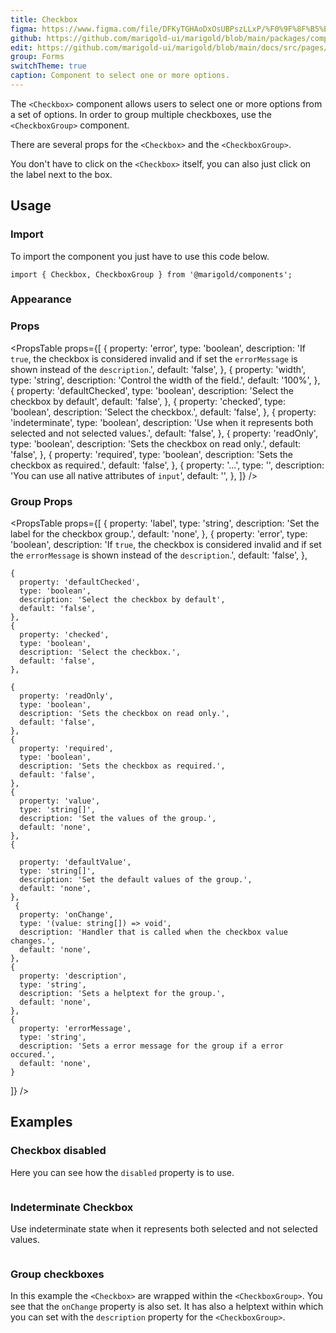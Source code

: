 ```yaml
---
title: Checkbox
figma: https://www.figma.com/file/DFKyTGHAoDxOsUBPszLLxP/%F0%9F%8F%B5%EF%B8%8FMarigold?node-id=467%3A159
github: https://github.com/marigold-ui/marigold/blob/main/packages/components/src/Checkbox/Checkbox.tsx
edit: https://github.com/marigold-ui/marigold/blob/main/docs/src/pages/components/checkbox.mdx
group: Forms
switchTheme: true
caption: Component to select one or more options.
---
```


The `<Checkbox>` component allows users to select one or more options from a set of options. In order to group multiple checkboxes, use the `<CheckboxGroup>` component.

There are several props for the `<Checkbox>` and the `<CheckboxGroup>`.

You don't have to click on the `<Checkbox>` itself, you can also just click on the label next to the box.

<Preview>
  <CheckboxDemo />
</Preview>

## Usage

### Import

To import the component you just have to use this code below.

```tsx onlyCode
import { Checkbox, CheckboxGroup } from '@marigold/components';
```

### Appearance

<AppearanceTable component={title} />

### Props

<PropsTable
  props={[
    {
      property: 'error',
      type: 'boolean',
      description:
        'If `true`, the checkbox is considered invalid and if set the `errorMessage` is shown instead of the `description`.',
      default: 'false',
    },
    {
      property: 'width',
      type: 'string',
      description: 'Control the width of the field.',
      default: '100%',
    },
    {
      property: 'defaultChecked',
      type: 'boolean',
      description: 'Select the checkbox by default',
      default: 'false',
    },
    {
      property: 'checked',
      type: 'boolean',
      description: 'Select the checkbox.',
      default: 'false',
    },
    {
      property: 'indeterminate',
      type: 'boolean',
      description:
        'Use when it represents both selected and not selected values.',
      default: 'false',
    },
    {
      property: 'readOnly',
      type: 'boolean',
      description: 'Sets the checkbox on read only.',
      default: 'false',
    },
    {
      property: 'required',
      type: 'boolean',
      description: 'Sets the checkbox as required.',
      default: 'false',
    },
    {
      property: '...',
      type: '',
      description: 'You can use all native attributes of `input`',
      default: '',
    },
  ]}
/>

### Group Props

<PropsTable
  props={[
     {
      property: 'label',
      type: 'string',
      description: 'Set the label for the checkbox group.',
      default: 'none',
    },
    {
      property: 'error',
      type: 'boolean',
      description:
        'If `true`, the checkbox is considered invalid and if set the `errorMessage` is shown instead of the `description`.',
      default: 'false',
    },

    {
      property: 'defaultChecked',
      type: 'boolean',
      description: 'Select the checkbox by default',
      default: 'false',
    },
    {
      property: 'checked',
      type: 'boolean',
      description: 'Select the checkbox.',
      default: 'false',
    },

    {
      property: 'readOnly',
      type: 'boolean',
      description: 'Sets the checkbox on read only.',
      default: 'false',
    },
    {
      property: 'required',
      type: 'boolean',
      description: 'Sets the checkbox as required.',
      default: 'false',
    },
    {
      property: 'value',
      type: 'string[]',
      description: 'Set the values of the group.',
      default: 'none',
    },
    {

      property: 'defaultValue',
      type: 'string[]',
      description: 'Set the default values of the group.',
      default: 'none',
    },
     {
      property: 'onChange',
      type: '(value: string[]) => void',
      description: 'Handler that is called when the checkbox value changes.',
      default: 'none',
    },
    {
      property: 'description',
      type: 'string',
      description: 'Sets a helptext for the group.',
      default: 'none',
    },
    {
      property: 'errorMessage',
      type: 'string',
      description: 'Sets a error message for the group if a error occured.',
      default: 'none',
    }

]}
/>

## Examples

### Checkbox disabled

Here you can see how the `disabled` property is to use.

```tsx preview file=components/Checkbox/checkbox-disabled.demo.tsx

```

### Indeterminate Checkbox

Use indeterminate state when it represents both selected and not selected values.

```tsx preview file=components/Checkbox/checkbox-indeterminate.demo.tsx

```

### Group checkboxes

In this example the `<Checkbox>` are wrapped within the `<CheckboxGroup>`. You see that the `onChange` property is also set. It has also a helptext within which you can set with the `description` property for the `<CheckboxGroup>`.

```tsx preview file=components/Checkbox/checkbox-group.demo.tsx

```
